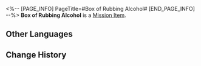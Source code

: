 <%-- [PAGE_INFO]
PageTitle=#Box of Rubbing Alcohol#
[END_PAGE_INFO] --%>
{{Item Infobox
|id          = 140090
|image       = Item Box of Rubbing Alcohol.png
|type        = Mission Item
|invCategory = Missions
|rarity      = 3
|effect      = 
|description = A box of medical supplies urgently needed by Natasha.
}}
{{Description|''"Rubbing alcohol &mdash; hope it hasn't evaporated too much..."''}}
'''Box of Rubbing Alcohol''' is a [[Mission Item]].

==Other Languages==
{{Other Languages
|en   = Box of Rubbing Alcohol
|zhs  = 一箱医用酒精
|zht  = 一箱醫用酒精
|ja   = 医療用アルコール1箱
|ko   = 의료용 알코올 한 상자
|es   = Caja de alcohol
|fr   = Boîte d'alcool à friction
|ru   = Коробка медицинского спирта
|th   = กล่องแอลกอฮอล์ทางการแพทย์
|vi   = Một Thùng Cồn Dùng Trong Y Tế
|de   = Kiste mit medizinischem Alkohol
|id   = Sekotak Alkohol Medis
|pt   = Caixa de Álcool
}}

==Change History==
{{Change History|1.0}}